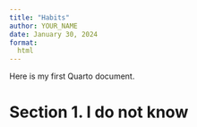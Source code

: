 ```yaml
---
title: "Habits"
author: YOUR_NAME
date: January 30, 2024
format: 
  html
---
```


Here is my first Quarto document.

# Section 1. I do not know
